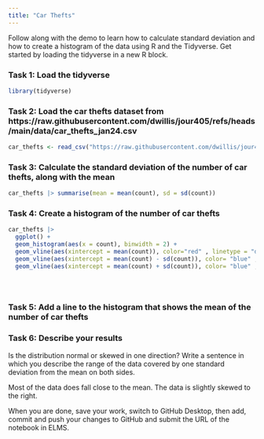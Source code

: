```yaml
---
title: "Car Thefts"
---
```


Follow along with the demo to learn how to calculate standard deviation and how to create a histogram of the data using R and the Tidyverse. Get started by loading the tidyverse in a new R block.

### Task 1: Load the tidyverse
```r
library(tidyverse)
```


### Task 2: Load the car thefts dataset from https://raw.githubusercontent.com/dwillis/jour405/refs/heads/main/data/car_thefts_jan24.csv

```r
car_thefts <- read_csv("https://raw.githubusercontent.com/dwillis/jour405/refs/heads/main/data/car_thefts_jan24.csv")
```

### Task 3: Calculate the standard deviation of the number of car thefts, along with the mean

```r
car_thefts |> summarise(mean = mean(count), sd = sd(count))
```

### Task 4: Create a histogram of the number of car thefts

```r
car_thefts |> 
  ggplot() +
  geom_histogram(aes(x = count), binwidth = 2) +
  geom_vline(aes(xintercept = mean(count)), color="red" , linetype = "dashed", size = 1) +
  geom_vline(aes(xintercept = mean(count) - sd(count)), color= "blue" , linetype = "dashed", size = 1)+
  geom_vline(aes(xintercept = mean(count) + sd(count)), color= "blue" , linetype = "dashed", size = 1)


  
```


### Task 5: Add a line to the histogram that shows the mean of the number of car thefts


### Task 6: Describe your results

Is the distribution normal or skewed in one direction? Write a sentence in which you describe the range of the data covered by one standard deviation from the mean on both sides.

Most of the data does fall close to the mean. The data is slightly skewed to the right. 

When you are done, save your work, switch to GitHub Desktop, then add, commit and push your changes to GitHub and submit the URL of the notebook in ELMS.
